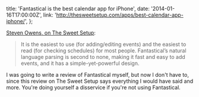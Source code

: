   title: 'Fantastical is the best calendar app for iPhone',
  date: '2014-01-16T17:00:00Z',
  link: 'http://thesweetsetup.com/apps/best-calendar-app-iphone/',
};

[Steven Owens, on The Sweet Setup](https://thesweetsetup.com/apps/best-calendar-app-iphone/):

> It is the easiest to use (for adding/editing events) and the easiest to read
> (for checking schedules) for most people. Fantastical’s natural language
> parsing is second to none, making it fast and easy to add events, and it has a
> simple-yet-powerful design.

I was going to write a review of Fantastical myself, but now I don't have to,
since this review on The Sweet Setup says everything I would have said and more.
You're doing yourself a disservice if you're not using Fantastical.

